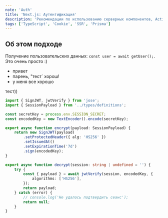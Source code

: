 ```yaml
---
note: 'Auth'
title: 'Next.js: Аутентификация'
description: 'Рекомендации по использованию серверных компонентов, Actions, Middleware'
tags: ['TypeScript', 'Cookie', 'SSR', 'Prisma']
---
```


<AuthExample />

## Об этом подходе

Получение пользовательских данных: `const user = await getUser();`. Это очень просто :)

- привет
- парень, "тест` хорош!
- у меня все хорошо

тест))

```TypeScript filename="features/auth/api/jwt.ts" githubPath="src/features/auth/api/jwt.ts"
import { SignJWT, jwtVerify } from 'jose';
import { SessionPayload } from '../types/definitions';

const secretKey = process.env.SESSION_SECRET;
const encodedKey = new TextEncoder().encode(secretKey);

export async function encrypt(payload: SessionPayload) {
	return new SignJWT(payload)
		.setProtectedHeader({ alg: 'HS256' })
		.setIssuedAt()
		.setExpirationTime('7d')
		.sign(encodedKey);
}

export async function decrypt(session: string | undefined = '') {
	try {
		const { payload } = await jwtVerify(session, encodedKey, {
			algorithms: ['HS256'],
		});
		return payload;
	} catch (error) {
		// console.log('Не удалось подтвердить сеанс');
		return null;
	}
}
```
